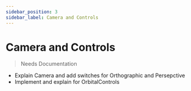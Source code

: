 ```yaml
---
sidebar_position: 3
sidebar_label: Camera and Controls
---
```



# Camera and Controls

<OrbitalControlScene />

> Needs Documentation

- Explain Camera and add switches for Orthographic and Persepctive
- Implement and explain for OrbitalControls
